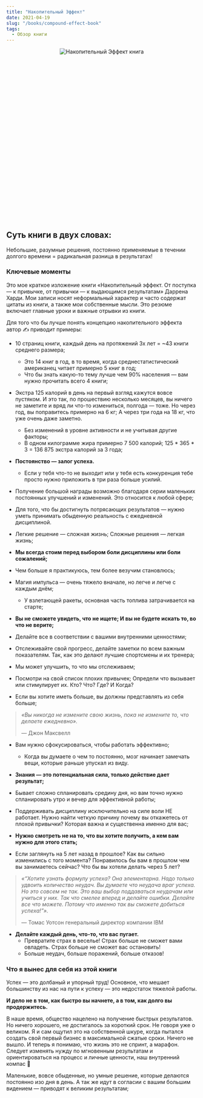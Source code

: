 ```yaml
---
title: "Накопительный Эффект"
date: 2021-04-19
slug: "/books/compound-effect-book"
tags:
  - Обзор книги 
---
```


<div class="images" align="center" style="width:400px; height: 400px; margin: auto; position: relative; margin-bottom: 80px;">
    <div class="image_item">
        <img alt="Накопительный Эффект книга" src="/compound-effect-book.jpeg" />
    </div>
</div>

## Суть книги в двух словах:

Небольшие, разумные решения, постоянно применяемые в течении долгого времени = радикальная разница в результатах!

### Ключевые моменты

Это мое краткое изложение книги «Накопительный эффект. От поступка — к привычке, от привычки — к выдающимся результатам» Даррена Харди. Мои записи носят неформальный характер и часто содержат цитаты из книги, а также мои собственные мысли. Это резюме включает главные уроки и важные отрывки из книги.

Для того что бы лучше понять концепцию накопительного эффекта автор ✍️ приводит примеры:

* 10 страниц книги, каждый день на протяжений 3х лет = ~43 книги среднего размера; 
    * Это 14 книг в год, в то время, когда среднестатистический американец читает примерно 5 книг в год; 
    * Что бы знать какую-то тему лучше чем 90% населения — вам нужно прочитать всего 4 книги;        


* Экстра 125 калорий в день на первый взгляд кажутся вовсе пустяком. И это так, по прошествию несколько месяцев, вы ничего не заметите и вряд ли что-то измениться, полгода — тоже. Но через год, вы поправитесь примерно на 6 кг; А через три года на 18 кг, что уже очень даже заметно. 
    * Без изменений в уровне активности и не учитывая другие факторы;
    * В одном килограмме жира примерно 7 500 калорий; 125 * 365 *  3 = 136 875 экстра калорий за 3 года;


* **Постоянство — залог успеха.** 
    * Если у тебя что-то не выходит или у тебя есть конкуренция тебе просто нужно приложить в три раза больше усилий.  
* Получение большой награды возможно благодаря серии маленьких постоянных улучшений и изменений. Это относится к любой сфере; 

* Для того, что бы достигнуть потрясающих результатов — нужно уметь принимать обыденную реальность c ежедневной дисциплиной. 
* Легкие решение — сложная жизнь; Сложные решения — легкая жизнь;
* **Мы всегда стоим перед выбором боли дисциплины или боли сожалений;**
* Чем больше я практикуюсь, тем более везучим становлюсь; 
* Магия импульса — очень тяжело вначале, но легче и легче с каждым днём; 
    * У взлетающей ракеты, основная часть топлива затрачивается на старте; 
* **Вы не сможете увидеть, что не ищете; И вы не будете искать то, во что не верите;**
* Делайте все в соответствии с вашими внутренними ценностями;
* Отслеживайте свой прогресс, делайте заметки по всем важным показателям. Так, как это делают лучшие спортсмены и их тренера;
* Мы может улучшить, то что мы отслеживаем; 
* Посмотри на свой список плохих привычек; Определи что вызывает или стимулирует их. Кто? Что? Где? И Когда? 
* Если вы хотите иметь больше, вы должны представлять из себя больше;

> _«Вы никогда не измените свою жизнь, пока не измените то, что делаете ежедневно»._ 
>
> — Джон Максвелл

* Вам нужно сфокусироваться, чтобы работать эффективно;
    * Когда вы думаете о чем то постоянно, мозг начинает замечать вещи, которые раньше упускал из виду.    

* **Знания — это потенциальная сила, только действие дает результат;**
* Бывает сложно спланировать средину дня, но вам точно нужно спланировать утро и вечер для эффективной работы; 
* Поддерживать дисциплину исключительно на силе воли НЕ работает. Нужно найти четкую причину почему вы откажетесь от плохой привычки? Которая важна и существенна именно для вас; 
* **Нужно смотреть не на то, что вы хотите получить, а кем вам нужно для этого стать;** 
* Если заглянуть на 5 лет назад в прошлое? Как вы сильно изменились с того момента? Понравилось бы вам в прошлом чем вы занимаетесь сейчас? Что бы вы хотели делать через 5 лет? 

> _«“Хотите узнать формулу успеха? Она элементарна. Надо только удвоить количество неудач. Вы думаете что неудача враг успеха. Но это совсем не так. Это ваш выбор поддаваться неудачам или учиться у них. Так что смелее вперед и делайте ошибки. Делайте все что можете. Потому что именно так вы сможете добиться успеха!”»._ 
>
> — Томас Уотсон генеральный директор компании IBM

* **Делайте каждый день, что-то, что вас пугает.**
    * Превратите страх в веселье! Страх больше не сможет вами овладеть. Страх больше не сможет вас остановить!
    * Больше неудач, больше поражений, больше отказов!

### Что я вынес для себя из этой книги 

Успех — это долбаный и упорный труд! Основное, что мешает большинству из нас на пути к успеху — это недостаток тяжелой работы.

**И дело не в том, как быстро вы начнете, а в том, как долго вы продержитесь.**

В наше время, общество нацелено на получение быстрых результатов. Но ничего хорошего, не достигалось за короткий срок. Не говоря уже о великом. Я и сам ощутил это на собственной шкуре, когда пытался создать свой первый бизнес в максимальной сжатые сроки. Ничего не вышло. И теперь я понимаю, что жизнь это не спринт, а марафон. Следует изменять нужду по мгновенным результатам и ориентироваться на процесс и личные ценности, наш внутренний компас 🧭 

Маленькие, вовсе обыденные, но умные решение, которые делаются постоянно изо дня в день. А так же идут в согласии с вашим большим видением — приводят к великим результатам; 